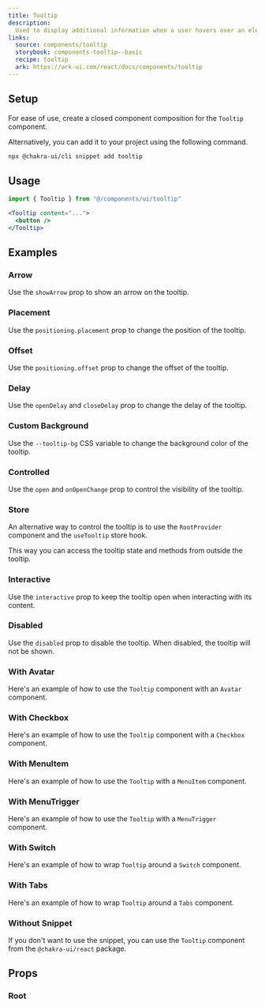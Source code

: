 ```yaml
---
title: Tooltip
description:
  Used to display additional information when a user hovers over an element.
links:
  source: components/tooltip
  storybook: components-tooltip--basic
  recipe: tooltip
  ark: https://ark-ui.com/react/docs/components/tooltip
---
```


<ExampleTabs name="tooltip-basic" />

## Setup

For ease of use, create a closed component composition for the `Tooltip`
component.

<SnippetCode name="tooltip" />

Alternatively, you can add it to your project using the following command.

```sh
npx @chakra-ui/cli snippet add tooltip
```

## Usage

```jsx
import { Tooltip } from "@/components/ui/tooltip"
```

```jsx
<Tooltip content="...">
  <button />
</Tooltip>
```

## Examples

### Arrow

Use the `showArrow` prop to show an arrow on the tooltip.

<ExampleTabs name="tooltip-with-arrow" />

### Placement

Use the `positioning.placement` prop to change the position of the tooltip.

<ExampleTabs name="tooltip-with-placement" />

### Offset

Use the `positioning.offset` prop to change the offset of the tooltip.

<ExampleTabs name="tooltip-with-offset" />

### Delay

Use the `openDelay` and `closeDelay` prop to change the delay of the tooltip.

<ExampleTabs name="tooltip-with-delay" />

### Custom Background

Use the `--tooltip-bg` CSS variable to change the background color of the
tooltip.

<ExampleTabs name="tooltip-with-custom-bg" />

### Controlled

Use the `open` and `onOpenChange` prop to control the visibility of the tooltip.

<ExampleTabs name="tooltip-controlled" />

### Store

An alternative way to control the tooltip is to use the `RootProvider` component
and the `useTooltip` store hook.

This way you can access the tooltip state and methods from outside the tooltip.

<ExampleTabs name="tooltip-with-store" />

### Interactive

Use the `interactive` prop to keep the tooltip open when interacting with its
content.

<ExampleTabs name="tooltip-with-interactive" />

### Disabled

Use the `disabled` prop to disable the tooltip. When disabled, the tooltip will
not be shown.

<ExampleTabs name="tooltip-with-disabled" />

### With Avatar

Here's an example of how to use the `Tooltip` component with an `Avatar`
component.

<ExampleTabs name="tooltip-with-avatar" />

### With Checkbox

Here's an example of how to use the `Tooltip` component with a `Checkbox`
component.

<ExampleTabs name="tooltip-with-checkbox" />

### With MenuItem

Here's an example of how to use the `Tooltip` with a `MenuItem` component.

<ExampleTabs name="tooltip-with-menu-item" />

### With MenuTrigger

Here's an example of how to use the `Tooltip` with a `MenuTrigger` component.

<ExampleTabs name="tooltip-with-menu-trigger" />

### With Switch

Here's an example of how to wrap `Tooltip` around a `Switch` component.

<ExampleTabs name="tooltip-with-switch" />

### With Tabs

Here's an example of how to wrap `Tooltip` around a `Tabs` component.

<ExampleTabs name="tooltip-with-tab" />

### Without Snippet

If you don't want to use the snippet, you can use the `Tooltip` component from
the `@chakra-ui/react` package.

<ExampleTabs name="tooltip-without-snippet" />

## Props

### Root

<PropTable component="tooltip" part="root" />
